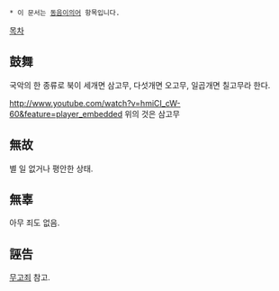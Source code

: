  * 이 문서는 [[동음이의어]] 항목입니다.

[[목차]]

== 鼓舞 ==
국악의 한 종류로 북이 세개면 삼고무, 다섯개면 오고무, 일곱개면 칠고무라 한다. 

http://www.youtube.com/watch?v=hmiCI_cW-60&feature=player_embedded
위의 것은 삼고무

== 無故 ==
별 일 없거나 평안한 상태.

== 無辜 ==
아무 죄도 없음.

== 誣告 ==
[[무고죄]] 참고.
